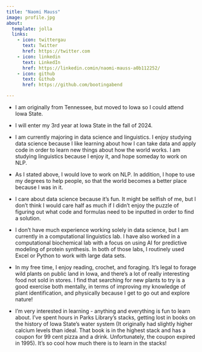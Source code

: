 ```yaml
---
title: "Naomi Mauss"
image: profile.jpg
about:
  template: jolla
  links:
    - icon: twittergau
      text: Twitter
      href: https://twitter.com
    - icon: linkedin
      text: LinkedIn
      href: https://linkedin.comin/naomi-mauss-a0b112252/
    - icon: github
      text: Github
      href: https://github.com/bootingabend

---
```


-   I am originally from Tennessee, but moved to Iowa so I could attend Iowa State.

-   I will enter my 3rd year at Iowa State in the fall of 2024.

-   I am currently majoring in data science and linguistics. I enjoy studying data science because I like learning about how I can take data and apply code in order to learn new things about how the world works. I am studying linguistics because I enjoy it, and hope someday to work on NLP.

-   As I stated above, I would love to work on NLP. In addition, I hope to use my degrees to help people, so that the world becomes a better place because I was in it.

-   I care about data science because it's fun. It might be selfish of me, but I don't think I would care half as much if I didn't enjoy the puzzle of figuring out what code and formulas need to be inputted in order to find a solution.

-   I don't have much experience working solely in data science, but I am currently in a computational linguistics lab. I have also worked in a computational biochemical lab with a focus on using AI for predictive modeling of protein synthesis. In both of those labs, I routinely used Excel or Python to work with large data sets.

-   In my free time, I enjoy reading, crochet, and foraging. It's legal to forage wild plants on public land in Iowa, and there's a lot of really interesting food not sold in stores. I find that searching for new plants to try is a good exercise both mentally, in terms of improving my knowledge of plant identification, and physically because I get to go out and explore nature!

-   I'm very interested in learning - anything and everything is fun to learn about. I've spent hours in Parks Library's stacks, getting lost in books on the history of Iowa State's water system (It originally had slightly higher calcium levels than ideal. That book is in the highest stack and has a coupon for 99 cent pizza and a drink. Unfortunately, the coupon expired in 1995). It's so cool how much there is to learn in the stacks!

